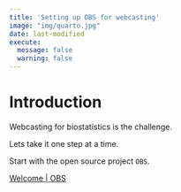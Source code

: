 ```yaml
---
title: 'Setting up OBS for webcasting'
image: "img/quarto.jpg"
date: last-modified
execute: 
  message: false
  warning: false
---
```


# Introduction



Webcasting for biostatistics is the challenge. 

Lets take it one step at a time. 

Start with the open source project `OBS`. 

[ Welcome | OBS ]( https://obsproject.com/welcome)

